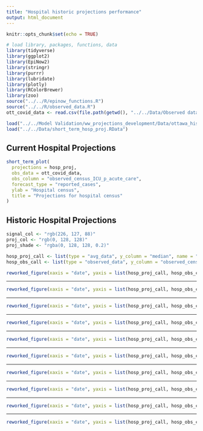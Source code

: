 ```yaml
---
title: "Hospital historic projections performance"
output: html_document
---
```


```r
knitr::opts_chunk$set(echo = TRUE)
```

```r
# load library, packages, functions, data
library(tidyverse)
library(ggplot2)
library(EpiNow2)
library(stringr)
library(purrr)
library(lubridate)
library(plotly)
library(RColorBrewer)
library(zoo)
source("../../R/epinow_functions.R")
source("../../R/observed_data.R")
ott_covid_data <- read.csv(file.path(getwd(), "../../Data/Observed data/OPH_Observed_COVID_Data.csv"))

load("../../Model Validation/ww_projections_development/Data/ottawa_historic_hosp_proj_delay_0.RData")
load("../../Data/short_term_hosp_proj.RData")
```

## Current Hospital Projections

```r
short_term_plot(
  projections = hosp_proj,
  obs_data = ott_covid_data,
  obs_column = "observed_census_ICU_p_acute_care",
  forecast_type = "reported_cases",
  ylab = "Hospital census",
  title = "Projections for hospital census"
)
```

## Historic Hospital Projections 

```r
signal_col <- "rgb(226, 127, 88)"
proj_col <- "rgb(0, 128, 128)"
proj_shade <- "rgba(0, 128, 128, 0.2)"

hosp_proj_call <- list(type = "avg_data", y_column = "median", name = "Historic projected hospital cases", short_name = "projections", color = proj_col, width = 4, showlegend = TRUE)
hosp_obs_call <- list(type = "observed_data", y_column = "observed_census_ICU_p_acute_care", name = "Observed historic hospital cases", short_name = "Daily signal", color = signal_col, opacity = 0.5)
```

```r
reworked_figure(xaxis = "date", yaxis = list(hosp_proj_call, hosp_obs_call), error_bands = TRUE, error_data = c("upper_90", "lower_90"), error_col = proj_shade, titles = c(y = "Hospital cases", x = "Date", title = paste(paste("Hospital projections vs observed cases for", first(hosp_data_forecast[[1]][["date"]])), paste("to", last(hosp_data_forecast[[1]][["date"]])))), data = hosp_data_forecast[[1]], ticks = FALSE)
```

---

```r
reworked_figure(xaxis = "date", yaxis = list(hosp_proj_call, hosp_obs_call), error_bands = TRUE, error_data = c("upper_90", "lower_90"), error_col = proj_shade, titles = c(y = "Hospital cases", x = "Date", title = paste(paste("Hospital projections vs observed cases for", first(hosp_data_forecast[[2]][["date"]])), paste("to", last(hosp_data_forecast[[2]][["date"]])))), data = hosp_data_forecast[[2]], ticks = FALSE)
```

---

```r
reworked_figure(xaxis = "date", yaxis = list(hosp_proj_call, hosp_obs_call), error_bands = TRUE, error_data = c("upper_90", "lower_90"), error_col = proj_shade, titles = c(y = "Hospital cases", x = "Date", title = paste(paste("Hospital projections vs observed cases for", first(hosp_data_forecast[[3]][["date"]])), paste("to", last(hosp_data_forecast[[3]][["date"]])))), data = hosp_data_forecast[[3]], ticks = FALSE)
```

---

```r
reworked_figure(xaxis = "date", yaxis = list(hosp_proj_call, hosp_obs_call), error_bands = TRUE, error_data = c("upper_90", "lower_90"), error_col = proj_shade, titles = c(y = "Hospital cases", x = "Date", title = paste(paste("Hospital projections vs observed cases for", first(hosp_data_forecast[[4]][["date"]])), paste("to", last(hosp_data_forecast[[4]][["date"]])))), data = hosp_data_forecast[[4]], ticks = FALSE)
```

---

```r
reworked_figure(xaxis = "date", yaxis = list(hosp_proj_call, hosp_obs_call), error_bands = TRUE, error_data = c("upper_90", "lower_90"), error_col = proj_shade, titles = c(y = "Hospital cases", x = "Date", title = paste(paste("Hospital projections vs observed cases for", first(hosp_data_forecast[[5]][["date"]])), paste("to", last(hosp_data_forecast[[5]][["date"]])))), data = hosp_data_forecast[[5]], ticks = FALSE)
```

---

```r
reworked_figure(xaxis = "date", yaxis = list(hosp_proj_call, hosp_obs_call), error_bands = TRUE, error_data = c("upper_90", "lower_90"), error_col = proj_shade, titles = c(y = "Hospital cases", x = "Date", title = paste(paste("Hospital projections vs observed cases for", first(hosp_data_forecast[[6]][["date"]])), paste("to", last(hosp_data_forecast[[6]][["date"]])))), data = hosp_data_forecast[[6]], ticks = FALSE)
```

---

```r
reworked_figure(xaxis = "date", yaxis = list(hosp_proj_call, hosp_obs_call), error_bands = TRUE, error_data = c("upper_90", "lower_90"), error_col = proj_shade, titles = c(y = "Hospital cases", x = "Date", title = paste(paste("Hospital projections vs observed cases for", first(hosp_data_forecast[[7]][["date"]])), paste("to", last(hosp_data_forecast[[7]][["date"]])))), data = hosp_data_forecast[[7]], ticks = FALSE)
```

---

```r
reworked_figure(xaxis = "date", yaxis = list(hosp_proj_call, hosp_obs_call), error_bands = TRUE, error_data = c("upper_90", "lower_90"), error_col = proj_shade, titles = c(y = "Hospital cases", x = "Date", title = paste(paste("Hospital projections vs observed cases for", first(hosp_data_forecast[[8]][["date"]])), paste("to", last(hosp_data_forecast[[8]][["date"]])))), data = hosp_data_forecast[[8]], ticks = FALSE)
```

---

```r
reworked_figure(xaxis = "date", yaxis = list(hosp_proj_call, hosp_obs_call), error_bands = TRUE, error_data = c("upper_90", "lower_90"), error_col = proj_shade, titles = c(y = "Hospital cases", x = "Date", title = paste(paste("Hospital projections vs observed cases for", first(hosp_data_forecast[[9]][["date"]])), paste("to", last(hosp_data_forecast[[9]][["date"]])))), data = hosp_data_forecast[[9]], ticks = FALSE)
```

---

```r
reworked_figure(xaxis = "date", yaxis = list(hosp_proj_call, hosp_obs_call), error_bands = TRUE, error_data = c("upper_90", "lower_90"), error_col = proj_shade, titles = c(y = "Hospital cases", x = "Date", title = paste(paste("Hospital projections vs observed cases for", first(hosp_data_forecast[[10]][["date"]])), paste("to", last(hosp_data_forecast[[10]][["date"]])))), data = hosp_data_forecast[[10]], ticks = FALSE)
```